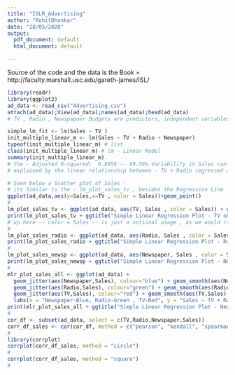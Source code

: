 ```yaml
---
title: "ISLR_Advertising"
author: "RohitDhankar"
date: "28/05/2020"
output:
  pdf_document: default
  html_document: default

---
```

Source of the code and the data is the Book = http://faculty.marshall.usc.edu/gareth-james/ISL/   


```r

library(readr)
library(ggplot2)
ad_data <- read_csv("Advertising.csv")
attach(ad_data);View(ad_data);names(ad_data);head(ad_data)
# TV , Radio , Newspapoer Budgets are predictors, independent variables, or just - features.


```

```r
simple_lm_fit <- lm(Sales ~ TV )
init_multiple_linear_m <- lm(Sales ~ TV + Radio + Newspaper)
typeof(init_multiple_linear_m) # list
class(init_multiple_linear_m) # lm - Linear Model 
summary(init_multiple_linear_m)
# the - Adjusted R-squared:  0.8956 -- 89.56% Variability in Sales can be 
# explained by the linear relationship between - TV + Radio regressed on to Sales

```

```r

# Seen below a Scatter plot of Sales - 
# its Similar to the - lm_plot_sales_tv , besides the Regression Line 
ggplot(ad_data,aes(y=Sales,x=TV , color = Sales))+geom_point()
# 
lm_plot_sales_tv <- ggplot(ad_data, aes(TV, Sales , color = Sales)) + geom_point() + geom_smooth(method = "lm")
print(lm_plot_sales_tv + ggtitle("Simple Linear Regression Plot - TV on to Sales "))
# up here -- color = Sales -- is just a notional usage , as we would rather use it with a factor variable
# 
lm_plot_sales_radio <- ggplot(ad_data, aes(Radio, Sales , color = Sales)) + geom_point() + geom_smooth(method = "lm")
print(lm_plot_sales_radio + ggtitle("Simple Linear Regression Plot - Radio on to Sales "))
# 
lm_plot_sales_newsp <- ggplot(ad_data, aes(Newspaper, Sales , color = Sales)) + geom_point() + geom_smooth(method = "lm")
print(lm_plot_sales_newsp + ggtitle("Simple Linear Regression Plot - Newspaper on to Sales "))
#
mlr_plot_sales_all <- ggplot(ad_data) + 
  geom_jitter(aes(Newspaper,Sales), colour="blue") + geom_smooth(aes(Newspaper,Sales), method=lm, se=FALSE) +
  geom_jitter(aes(Radio,Sales), colour="green") + geom_smooth(aes(Radio,Sales), method=lm, se=FALSE) +
  geom_jitter(aes(TV,Sales), colour="red") + geom_smooth(aes(TV,Sales), method=lm, se=FALSE) +
  labs(x = "Newspaper-Blue, Radio-Green , TV-Red", y = "Sales ~ TV + Radio + Newspaper")
print(mlr_plot_sales_all + ggtitle("Simple Linear Regression Plot - Newspaper on to Sales "))
#
cor_df <- subset(ad_data, select = c(TV,Radio,Newspaper,Sales))
corr_df_sales <- cor(cor_df, method = c("pearson", "kendall", "spearman"))
#
library(corrplot)
corrplot(corr_df_sales, method = "circle")
#
corrplot(corr_df_sales, method = "square")
#






```


